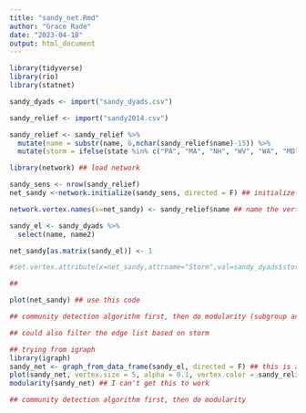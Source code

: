 ```yaml
---
title: "sandy_net.Rmd"
author: "Grace Rade"
date: "2023-04-18"
output: html_document
---
```

```r
library(tidyverse)
library(rio)
library(statnet)

sandy_dyads <- import("sandy_dyads.csv")

sandy_relief <- import("sandy2014.csv") 

sandy_relief <- sandy_relief %>% 
  mutate(name = substr(name, 6,nchar(sandy_relief$name)-15)) %>% 
  mutate(storm = ifelse(state %in% c("PA", "MA", "NH", "WV", "WA", "MD", "DE", "RI", "CT", "NJ", "NY"), 1, 0))

library(network) ## load network

sandy_sens <- nrow(sandy_relief)
net_sandy <-network.initialize(sandy_sens, directed = F) ## initialize an empty network

network.vertex.names(x=net_sandy) <- sandy_relief$name ## name the vertices

sandy_el <- sandy_dyads %>% 
  select(name, name2)

net_sandy[as.matrix(sandy_el)] <- 1 

#set.vertex.attribute(x=net_sandy,attrname="Storm",val=sandy_dyads$storm) ## not a directed network (remove arrows manually)

##

plot(net_sandy) ## use this code

## community detection algorithm first, then do modularity (subgroup analysis first)

## could also filter the edge list based on storm 

```

```r
## trying from igraph
library(igraph)
sandy_net <- graph_from_data_frame(sandy_el, directed = F) ## this is a 
plot(sandy_net, vertex.size = 5, alpha = 0.1, vertex.color = sandy_relief$storm, edge.color = sandy_dyads$cross_party) ## this is a really ugly plot, can't get it to spread out, can't get everything to be bigger, also i can change the color but cannot specify which ones I want
modularity(sandy_net) ## I can't get this to work

## community detection algorithm first, then do modularity
```

